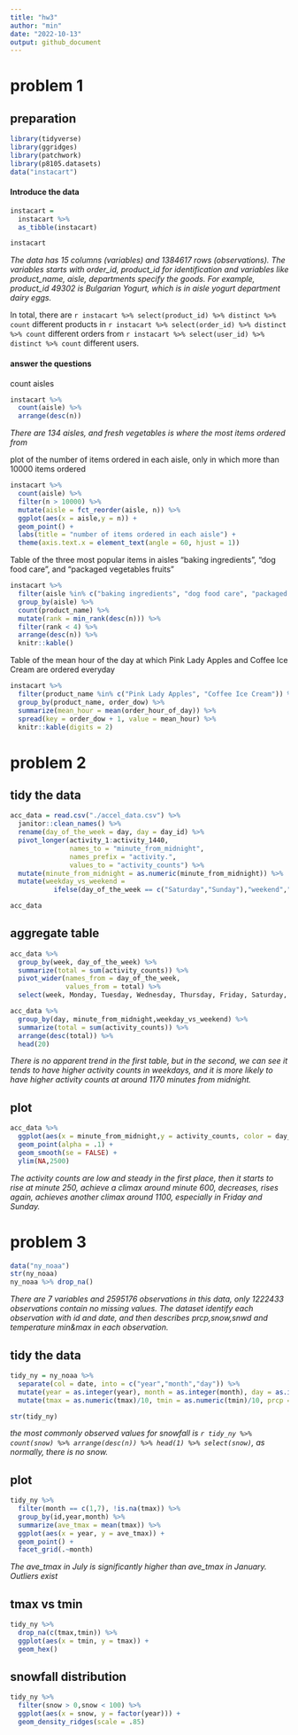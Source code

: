 ```yaml
---
title: "hw3"
author: "min"
date: "2022-10-13"
output: github_document
---
```

# problem 1

## preparation
```r
library(tidyverse)
library(ggridges)
library(patchwork)
library(p8105.datasets)
data("instacart")
```

#### Introduce the data
```r
instacart = 
  instacart %>% 
  as_tibble(instacart)

instacart
```
*The data has 15 columns (variables) and 1384617 rows (observations). The variables starts with order_id, product_id for identification and variables like product_name, aisle, departments specify the goods. For example, product_id 49302 is Bulgarian Yogurt, which is in aisle yogurt department dairy eggs.*

In total, there are `r instacart %>% select(product_id) %>% distinct %>% count` different products in `r instacart %>% select(order_id) %>% distinct %>% count` different orders from `r instacart %>% select(user_id) %>% distinct %>% count` different users.


#### answer the questions

count aisles
```r
instacart %>% 
  count(aisle) %>% 
  arrange(desc(n))
```
*There are 134 aisles, and fresh vegetables is where the most items ordered from*

plot of the number of items ordered in each aisle, only in which more than 10000 items ordered
```r
instacart %>% 
  count(aisle) %>% 
  filter(n > 10000) %>% 
  mutate(aisle = fct_reorder(aisle, n)) %>% 
  ggplot(aes(x = aisle,y = n)) + 
  geom_point() + 
  labs(title = "number of items ordered in each aisle") +
  theme(axis.text.x = element_text(angle = 60, hjust = 1))
```

Table of the three most popular items in aisles “baking ingredients”, “dog food care”, and “packaged vegetables fruits”
```r
instacart %>% 
  filter(aisle %in% c("baking ingredients", "dog food care", "packaged vegetables fruits")) %>% 
  group_by(aisle) %>% 
  count(product_name) %>% 
  mutate(rank = min_rank(desc(n))) %>% 
  filter(rank < 4) %>% 
  arrange(desc(n)) %>%
  knitr::kable()
```

Table of the mean hour of the day at which Pink Lady Apples and Coffee Ice Cream are ordered everyday
```r
instacart %>%
  filter(product_name %in% c("Pink Lady Apples", "Coffee Ice Cream")) %>%
  group_by(product_name, order_dow) %>%
  summarize(mean_hour = mean(order_hour_of_day)) %>%
  spread(key = order_dow + 1, value = mean_hour) %>%
  knitr::kable(digits = 2)
```

# problem 2

## tidy the data
```r
acc_data = read.csv("./accel_data.csv") %>% 
  janitor::clean_names() %>% 
  rename(day_of_the_week = day, day = day_id) %>% 
  pivot_longer(activity_1:activity_1440,
               names_to = "minute_from_midnight",
               names_prefix = "activity.",
               values_to = "activity_counts") %>% 
  mutate(minute_from_midnight = as.numeric(minute_from_midnight)) %>% 
  mutate(weekday_vs_weekend = 
           ifelse(day_of_the_week == c("Saturday","Sunday"),"weekend","weekday"))

acc_data
```


## aggregate table
```r
acc_data %>% 
  group_by(week, day_of_the_week) %>% 
  summarize(total = sum(activity_counts)) %>% 
  pivot_wider(names_from = day_of_the_week,
              values_from = total) %>% 
  select(week, Monday, Tuesday, Wednesday, Thursday, Friday, Saturday, Sunday)

acc_data %>% 
  group_by(day, minute_from_midnight,weekday_vs_weekend) %>% 
  summarize(total = sum(activity_counts)) %>% 
  arrange(desc(total)) %>% 
  head(20)
```
*There is no apparent trend in the first table, but in the second, we can see it tends to have higher activity counts in weekdays, and it is more likely to have higher activity counts at around 1170 minutes from midnight.*

## plot
```r
acc_data %>% 
  ggplot(aes(x = minute_from_midnight,y = activity_counts, color = day_of_the_week)) +
  geom_point(alpha = .1) +
  geom_smooth(se = FALSE) +
  ylim(NA,2500)
```
*The activity counts are low and steady in the first place, then it starts to rise at minute 250, achieve a climax around minute 600, decreases, rises again, achieves another climax around 1100, especially in Friday and Sunday.*

# problem 3

```r
data("ny_noaa")
str(ny_noaa)
ny_noaa %>% drop_na()
```
*There are 7 variables and 2595176 observations in this data, only 1222433 observations contain no missing values. The dataset identify each observation with id and date, and then describes prcp,snow,snwd and temperature min&max in each observation.*

## tidy the data
```r
tidy_ny = ny_noaa %>% 
  separate(col = date, into = c("year","month","day")) %>% 
  mutate(year = as.integer(year), month = as.integer(month), day = as.integer(day)) %>%
  mutate(tmax = as.numeric(tmax)/10, tmin = as.numeric(tmin)/10, prcp = prcp/10)

str(tidy_ny)
```
*the most commonly observed values for snowfall is `r tidy_ny %>% count(snow) %>% arrange(desc(n)) %>% head(1) %>% select(snow)`, as normally, there is no snow.*

## plot
```r
tidy_ny %>% 
  filter(month == c(1,7), !is.na(tmax)) %>% 
  group_by(id,year,month) %>% 
  summarize(ave_tmax = mean(tmax)) %>% 
  ggplot(aes(x = year, y = ave_tmax)) + 
  geom_point() + 
  facet_grid(.~month)

```
*The ave_tmax in July is significantly higher than ave_tmax in January. Outliers exist*

## tmax vs tmin
```r
tidy_ny %>% 
  drop_na(c(tmax,tmin)) %>% 
  ggplot(aes(x = tmin, y = tmax)) + 
  geom_hex()
```

## snowfall distribution
```r
tidy_ny %>% 
  filter(snow > 0,snow < 100) %>% 
  ggplot(aes(x = snow, y = factor(year))) + 
  geom_density_ridges(scale = .85)
```


